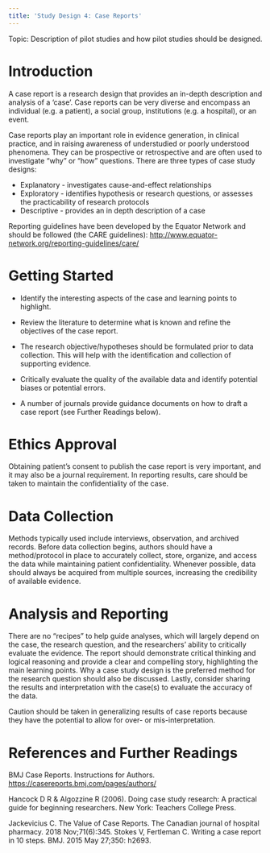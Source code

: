 ```yaml
---
title: 'Study Design 4: Case Reports'
---
```


Topic: Description of pilot studies and how pilot studies should be designed.

# Introduction

A case report is a research design that provides an in-depth description and analysis of a 'case'. Case reports can be very diverse and encompass an individual (e.g. a patient), a social group, institutions (e.g. a hospital), or an event.

Case reports play an important role in evidence generation, in clinical practice, and in raising awareness of understudied or poorly understood phenomena. They can be prospective or retrospective and are often used to investigate "why" or "how" questions. There are three types of case study designs: 

-   Explanatory - investigates cause-and-effect relationships
-   Exploratory - identifies hypothesis or research questions, or assesses the practicability of research protocols 
-   Descriptive - provides an in depth description of a case

Reporting guidelines have been developed by the Equator Network and should be followed (the CARE guidelines): <http://www.equator-network.org/reporting-guidelines/care/>

# Getting Started

-   Identify the interesting aspects of the case and learning points to highlight.

-   Review the literature to determine what is known and refine the objectives of the case report.

-   The research objective/hypotheses should be formulated prior to data collection. This will help with the identification and collection of supporting evidence.

-   Critically evaluate the quality of the available data and identify potential biases or potential errors.

-   A number of journals provide guidance documents on how to draft a case report (see Further Readings below).


# Ethics Approval

Obtaining patient's consent to publish the case report is very important, and it may also be a journal requirement. In reporting results, care should be taken to maintain the confidentiality of the case.


# Data Collection

Methods typically used include interviews, observation, and archived records. Before data collection begins, authors should have a method/protocol in place to accurately collect, store, organize, and access the data while maintaining patient confidentiality. Whenever possible, data should always be acquired from multiple sources, increasing the credibility of available evidence.


# Analysis and Reporting

There are no "recipes" to help guide analyses, which will largely depend on the case, the research question, and the researchers' ability to critically evaluate the evidence. The report should demonstrate critical thinking and logical reasoning and provide a clear and compelling story, highlighting the main learning points. Why a case study design is the preferred method for the research question should also be discussed. Lastly, consider sharing the results and interpretation with the case(s) to evaluate the accuracy of the data.

Caution should be taken in generalizing results of case reports because they have the potential to allow for over- or mis-interpretation.

# References and Further Readings

BMJ Case Reports. Instructions for Authors. <https://casereports.bmj.com/pages/authors/>

Hancock D R & Algozzine R (2006). Doing case study research: A practical guide for beginning researchers. New York: Teachers College Press.

Jackevicius C. The Value of Case Reports. The Canadian journal of hospital pharmacy. 2018 Nov;71(6):345. Stokes V, Fertleman C. Writing a case report in 10 steps. BMJ. 2015 May 27;350: h2693.
